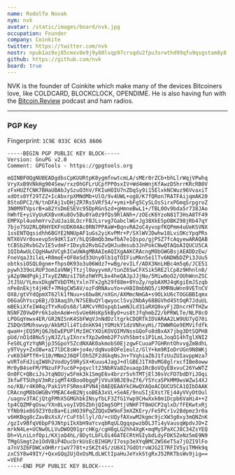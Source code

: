 ```yaml
---
name: Rodolfo Novak
nym: nvk
avatar: /static/images/board/nvk.jpg
occupation: Founder
company: Coinkite
twitter: https://twitter.com/nvk
nostr: npub1az9xj85cmxv8e9j9y80lvqp97crsqdu2fpu3srwthd99qfu9qsgstam8y8
github: https://github.com/nvk
board: true
---
```


NVK is the founder of Coinkite which make many of the devices Bitcoiners love,
like COLDCARD, BLOCKCLOCK, OPENDIME. He is also having fun with the
[Bitcoin.Review](https://bitcoin.review/) podcast and ham radios.


---

### PGP Key

Fingerprint: `1C9E 033C 6C65 8606`

```
-----BEGIN PGP PUBLIC KEY BLOCK-----
Version: GnuPG v2.0
Comment: GPGTools - https://gpgtools.org

mQINBFOQgNUBEADgdbsCpKUURtpK8ygmfnwtcmLA/sMEr0rZCb+bhLlrWqjVPwhq
VryXxB9VNkHg904Sew/rxz0hGFLrUCpfPP0sxIV+Wd4mWnjKfAwzD5hrrKRcRB0V
zFxHUZfCNK7BHaUBAbJySzuO3hV/FKIuHOIU7nZDqSy9i15ElxkNCWuz96VvaxiT
xdOts0Yf29TZZ+IcAbxrpXMNdMb+UlO/9v4UWL+og8/K7fQRon7RATFAijqmAK20
8StoDPC2/N/tnDFAj1vDHjZR7Rs5VRf54/+ymi+bFg5CySLOsSirxPGmqSrpgroZ
3N0M9TVpsrB+a82YsDmESEVc95DpRGnSzd+gHmneBwL1+/TBL0Ov9bda5r738JAo
hWhfE+yiVyUuKXBvnKu8Ov5Bu0Ya0z9fQs9RlANh+/zOEcK6YzoN81T3HsA8TF49
EMPXpl4uohmYrvZuUJai8LOcrFBJLsrvg7GabclWG+Jg38XkESpOBKZ98jRb47qY
7bjo7SU2RLQRHYEKFnUDK04Ac0RN7PPAaW+BqnvRA2oC4yvopfKQPmm4uUeKSVNX
1ssENTQqsidhh6BGYE2NNUpAF1uGs2yiKvPMr+P/SXlWVJDwhw18LviOKcYpqPRs
NTX6VVr0oxevp5n9dKlIaY/hLQSBmQb3mwfbA7e1Qspo/gjPSZ7fcAqyewARAQAB
tCBSb2RvbGZvIE5vdmFrIDxyb2RvbGZvQHJudmsub3JnPokCNwQTAQoAIQUCU5CA
1QIbAwULCQgHAwUVCgkICwUWAgMBAAIeAQIXgAAKCRAcngM8bGWGBsjAEADDzEw/
FneVqaJ3ileL+R0moE+OF8eSd33Uny0lb1qTOIFiuMkn5e1lTv6NDWbDZPi3JUu5
obtksiOSQL0gnm+fhps0K93o3u06Wdz7+wBg/evILf/ADX3NnLHBc4m5q6/JCE51
pywh339oLRUP3omIaVNWjTtzjl0ayyvmX/tunZ6SwCFXSik5RE2lCp8z9Hhnln8/
yA2p9WdPgkjJTxyEZNNzsI7bhzhWYPLbx4heQAJpJJjNo/5Miw0oO2/OUhWnnZSC
JtJ5U/YLmvxDkgWTVbDTMiYxln7Fx2gh29f88m+0YoZy/npbAXMJ4qKgiEmJSzqb
nPe8nEkjt4jHKf+7M4gCW5AV/ozFdRNAvuYo+vH8I0mbNO5/iRMRNuWnn9VETnCV
OX8/gtVYdQpmXT62lk1fNuu+s6bw8K/nXGn/AXMmcNmGA+s9OLkU6cTOGGBBIqmx
O6GaGhYscp6Bj/D3Aaq3h/N7SEBuQYlqwyoclSvy2NbAy68BGVhd45tOqR7JduUL
mBEkiXfeIW4qzTYxRoDs68/lAMCvYROspqb1wmNJLd31aRXQ0xyFj2DncrHTfHZw
NSNFZ0VwDPr6k1obnAoW+nSvUe6HsKp5kByO+us8tJfqhmbZ2/bPRWLTe/NLP8cO
LPOGqYmwx4ER/GR2NISnK4SbFWqVJnNdDzltgrkCDQRTkIDVARAA2LW9UU7yQ70i
ZSDQn5MUhswvp/AkbMJli4TidnkK94jYOMzkY1dzVNhxyHi/7DWWRGe9EMVifdfk
qwaH+jEQ5MjQ6JbEwEPUPlMzIHCYXOiKOVQIMVNssGQoFo8d8xAX7jbg3DtSQPH8
pUd/nO1d8Nu5jyNJZ/LyIXnrxfXp2w0mb2P7sVh5bmts1P1LmLJoqO14hTglXNI2
FeS0LgYzYqNRjp35GpoY5ZcdNXAK0akmobS0EjzgwFCuuaP7GHRntOhvvgZmBdhL
y9TVyy+ZxO8w+aI7lDC8sW+jo4e/dqNvo8OFe1eulz/GlY+km9RIoDrUGn9N8WKj
rvK034PTfR+S10/MNm2J6QFlOh5ZF2dGkqNsJn+TVqhiaZ6J1fzUuZUIavppWza7
wVRToFdJiqIW8h2VodUy59RySX+Kuuu4JagJ+dlGBEJ1TX0vMG8glrxcfIBe8oww
Mr0yB4seFM/PNzuFP7uc6P+pqvclt23NbRVa8Zeuaqp1RcBoVQyEBxvuC26YwWTZ
On0FC+QBciJsJtqNOUjw5Fmk3k1SmgE6v4brzr5vhTMTjEl30sVcFD7bdDYiJOqi
3kfwFT5UhpV3mRziqMT4XBoo0bgqPjVVuX9BJE9vZf6/YSYca5PkMM9wsWZw14XJ
no/KB/r4K0Rq/Pak1VtFSRms4PVN4j0AEQEAAYkCHwQYAQoACQUCU5CA1QIbDAAK
CRAcngM8bGWGBvYMEAC4eB2NjsoBEA3xVL+SeAE/9nuSIjEXst7Ej44yVVyOtOul
/uagnv3TACjQtgFMhX5GMGhbkINsyfbLF3ZfG1Ywp9CHwXxk0m1Dcpb6VaHi4++2
tp4CQZMFqOsw/YXn0LvoyIVDSZbhjQImg5OPtjVNHF7T0mUCP2qlxD/fFEKwtxRj
YfNb9ie8G9Z3Y0zBa+EizHO39PqZZQQxDW9oF3mXZKEry/Fe5PCr1v2Bdpmz3r0a
v6HKBqg8cZavBsXsX/rCuFtbllyl/O/+cUQyfAXxwM2kgmc9jcXW3g0xy3mQNZnK
/gzIv9BfqV6bpF9JNtpiIkXbH9aYcvqbRqULQgqxpwzbDL3Ti4yVausqWpdvJO+Z
mrkN4Le+UCNwOLLVuDWOQ91grcHKg/cgH8gLG2hh4XgK+mqMySPaXCJ8C34ZsYEQ
Dh+VLniLnfOpi/KXjoQ4hL/8DytLbFLOi46ATECRtHSIybdLdyFDK5ZeNz5mE9N9
TMgGSmgt2e1OdVBiP4DucbrkUsEcBIHGM/I7osp3eXYqBMC2WS6eT5a7jOZI9lFo
a7nV3Z6FDWCxOHRrriwV778t+zSKZt4S/zU6X17GdOtrvWJG2I7RFIV5yiTMHk9q
zxCSY8w49IY/+QxxGQq2UjOxOsMLdLWCtIpaHuJeYxkStgRxJ52RKTbsWv9jig==
=VEhF
-----END PGP PUBLIC KEY BLOCK-----
```